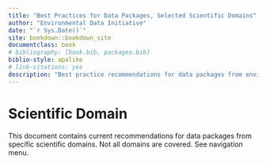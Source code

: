 ```yaml
--- 
title: "Best Practices for Data Packages, Selected Scientific Domains"
author: "Environmental Data Initiative"
date: "`r Sys.Date()`"
site: bookdown::bookdown_site
documentclass: book
# bibliography: [book.bib, packages.bib]
biblio-style: apalike
# link-citations: yes
description: "Best practice recommendations for data packages from environmental science domains."
---
```


# Scientific Domain {-}

This document contains current recommendations for data packages from specific scientific domains. Not all domains are covered.
See navigation menu.
